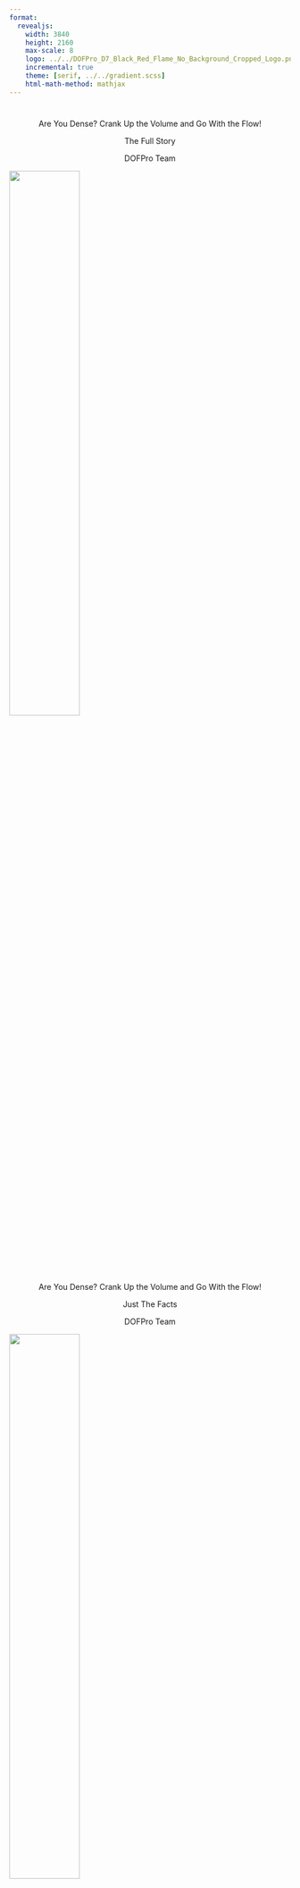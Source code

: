 ```yaml
---
format:
  revealjs:
    width: 3840
    height: 2160
    max-scale: 8
    logo: ../../DOFPro_D7_Black_Red_Flame_No_Background_Cropped_Logo.png
    incremental: true
    theme: [serif, ../../gradient.scss]
    html-math-method: mathjax
---
```

#

::: {.bigbold180 style="text-align: center;"}
Are You Dense? Crank Up the Volume and Go With the Flow!
::: 

::: {.bigbold style="text-align: center;"}
The Full Story
:::

::: {style="text-align: center;"}
DOFPro Team
:::

![](../../DOFPro_D7_Black_Red_Flame_No_Background_Cropped.png){.absolute left="25%" top="-50%" width=50%}

#

::: {.bigbold180 style="text-align: center;"}
Are You Dense? Crank Up the Volume and Go With the Flow!
::: 

::: {.bigbold style="text-align: center;"}
Just The Facts
:::

::: {style="text-align: center;"}
DOFPro Team
:::

![](../../DOFPro_D7_Black_Red_Flame_No_Background_Cropped.png){.absolute left="25%" top="-50%" width=50%}

# What is the relationship between density and specific volume?


# How do you use specific volume?


## Mass Density and Specific Volume

::: {.fragment .absolute top=15% left=0%}
**Mass Density (Density)**, $\rho\ \equiv$ mass per unit volume
:::

::: {.fragment .absolute top=25% left=0%}
SI units: $\mathrm{kg/m^3}$
:::

::: {.fragment .absolute top=35% left=10%}
$\rho = \frac{m}{V} = \frac{1}{\hat{V}}$
:::

::: {.fragment  .absolute top=50% left=0%}
**Specific Volume**, $\hat{V}\ \equiv$ volume per unit mass
:::

::: {.fragment  .absolute top=60% left=0%}
SI units: $\mathrm{m^3/kg}$
:::

::: {.fragment  .absolute top=70% left=10%}
$\hat{V} = \frac{V}{m} = \frac{1}{\rho}$
:::


# What is the relationship between molar density and molar concentration?


# How would you use molar density?


## Molar Density and Molar Volume

::: {.fragment .absolute top=10% left=0%}
**Molar Density**, $\rho\ \equiv$ moles per unit volume
:::

::: {.fragment .absolute top=20% left=0%}
SI units: $\text{g-mol}/\mathrm{m^3}$ (same units as concentration)
:::

::: {.fragment .absolute top=30% left=10%}
$\rho = \frac{n}{V} = \frac{1}{\hat{V}}$
:::

::: {.fragment .absolute top=45% left=0%}
**Molar Volume**, $\hat{V}\ \equiv$ volume per mole
:::

::: {.fragment .absolute top=55% left=0%}
SI units: $\mathrm{m^3/}\text{g-mol}$
:::

::: {.fragment .absolute top=65% left=10%}
$\hat{V} = \frac{V}{n} = \frac{1}{\rho}$
:::

::: {.fragment .absolute top=75% left=0%}
We reuse the mass-density symbol for molar density and the specific-volume symbol for molar volume. </br> Check the units to determine which is being used!
:::


## Specific Gravity

::: {.fragment .absolute top=15% left=0%}
**Specific Gravity** $\equiv$ ratio of density to a reference density
:::

::: {.fragment .absolute top=25% left=20%}
$= \frac{\rho}{\rho_\mathrm{{ref}}}$
:::

:::{.fragment .absolute top=40% left=0%}
Most common reference density is liquid water at $4\ ^{\circ}\text{C}$
:::

::: {.fragment .absolute top=50% left=8%}
$\rho\mathrm{_{ H_2O(\textit{l})}}(4\ ^{\circ}\mathrm{C}) = 1000\ \mathrm{kg/m^3}$
:::

::: {.fragment .absolute top=58% left=23.1%}
$= 1.000\ \mathrm{g/cm^3}$
:::

::: {.fragment .absolute top=66% left=23.1%}
$= 62.43\ \mathrm{lb_m/ft^3}$
:::


## Concentration

::: {.fragment .absolute top=10% left=0%}
**Molar Concentration (Concentration)**, $C\ \equiv$ moles per unit volume
:::

::: {.fragment .absolute top=25% left=10%}
$C_\mathrm{A} = \frac{n_\mathrm{A}}{V}$
:::

::: {.fragment .absolute top=35% left=0%}
For an ideal gas, can be calculated as:
:::

::: {.fragment .absolute top=45% left=10%}
$C_\mathrm{A} = \frac{n_\mathrm{A}}{V} = \frac{p_\mathrm{A}}{RT}$
:::

::: {.fragment .absolute top=55% left=0%}
**Mass Concentration**, $\rho\ \equiv$ mass per unit volume (same units as density)
:::

::: {.fragment .absolute top=70% left=0%}
Most often used for quantities such as salinity
:::

::: {.fragment .absolute top=80% left=10%}
$\rho_\mathrm{A} = \frac{m_\mathrm{A}}{V}$
:::


##

:::{.absolute top=0 left=0 .bigbold}
Mass, Molar, and Volumetric Flow Rates
:::

::: {.fragment .absolute top=14% left=0%}
**Mass Flow Rate**, $\dot{m} \equiv \frac{\text{mass flowing past a given location}}{\text{period of time}}$,&nbsp;&nbsp;&nbsp;SI units: $\mathrm{kg/s}$
:::

::: {.fragment .absolute top=26% left=10%}
$\sum \dot{m}_{i_\mathrm{in}} = \sum \dot{m}_{i_\mathrm{out}}$ (open, steady state)
:::

::: {.fragment .absolute top=38% left=0%}
**Molar Flow Rate**, $\dot{n} \equiv \frac{\text{moles flowing past a given location}}{\text{period of time}}$,&nbsp;&nbsp;&nbsp;SI units: $\text{g-mol/s}$
:::

::: {.fragment .absolute top=50% left=10%}
$\sum \dot{n}_{i_\mathrm{in}} = \sum \dot{n}_{i_\mathrm{out}}$ (open, steady state, **no reactions**)
:::

::: {.fragment .absolute top=62% left=0%}
**Volumetric Flow Rate**, $\dot{V} \equiv$ $\frac{\text{volume flowing past a given location}}{\text{period of time}}$,&nbsp;&nbsp;&nbsp;SI units: $\mathrm{m^3/s}$
:::

::: {.fragment .absolute top=74% left=10%}
$\sum \dot{V}_{i_\mathrm{in}} \ne \sum \dot{V}_{i_\mathrm{out}}$ (in general)
:::


# How is the velocity of a fluid in a pipe or tube defined?


##

:::{.absolute top=0 left=0 .bigbold120}
Mass, Molar, and Volumetric Flow Rates (cont.)
:::

::: {.fragment .absolute top=10% left=0%}
Given a specific location in space and instant in time, the following relationship exists between the the volumetric flow rate ($\dot{V}$), the average fluid velocity ($u$), and the cross-sectional area of the flow ($A$):
:::

::: {.fragment .absolute top=35% left=10%}
$\dot{V}$ = $uA$
:::

::: {.fragment .absolute top=50% left=0%}
For an open, steady state system, the previous expression is true at any location in the system.
:::

##

:::{.absolute top=0 left=0 .bigbold120}
Mass, Molar, and Volumetric Flow Rates (cont.)
:::


::: {.fragment .absolute top=10% left=0%}
Relationship between mass flow rate ($\dot{m}$) and volumetric flow rate ($\dot{V}$):
:::


::: {.fragment .absolute top=25% left=11%}
$\dot{m} = \rho \dot{V}$
:::


::: {.fragment .absolute top=35% left=5%}
$\rho_\mathrm{in} \dot{V}_\mathrm{in} = \rho_\mathrm{out} \dot{V}_\mathrm{out}$ (open, steady-state system, 1 inlet & 1 outlet)
:::


::: {.fragment .absolute top=55% left=0%}
Don't Forget! Volume is *not* a conserved quantity. Just because the
mass or molar flowrate is constant, *it does not follow* that the
volumetric flow rate is constant.
:::


::: {.bigbold75}
# You have a stopwatch, a measuring cup, a pair of calipers, and fluid flowing in a tube at a constant rate. </br> How would you measure the fluid velocity?
:::

## Fluid Velocity

::: {.fragment .absolute top=10% left=5%}
Recall $\dot{V}$ = $uA$
:::

::: {.fragment .absolute top=20% left=5%}
$\implies u=\frac{\dot{V}}{A}$
:::

::: {.fragment .absolute top=30% left=5%}
Measuring cup of volume, $V$, fills in time, $t$.
:::

::: {.fragment .absolute top=40% left=5%}
Average fluid flow rate, $\dot{V} = \frac{V}{t}$.
:::

::: {.fragment .absolute top=50% left=5%}
Cross-sectional area, $A\ (=\pi\frac{D^2}{4})$ for a tube or circular pipe
:::

::: {.fragment .absolute top=60% left=5%}
$\implies u=\frac{V}{At}$
:::

::: {.fragment .absolute top=70% left=5%}
For reference, for laminar flow in a circular tube, $u_\mathrm{wall} = 0$, $u_{CL} = 2 u$.
:::


## The Takeaways

1. Mass density or density and specific volume are reciprocals.
2. Molar density and molar volume are reciprocals.
3. The mass flow rate is equal to the density times the volumetric flow rate.
4. Fluid velocity is defined as the volumetric flow rate divided by the cross-sectional area.


#
::: {.centered .bigger}
 </br></br></br></br></br>**Thanks for watching!** </br> The *Just The Facts* companion video is in the link in the upper left. The next video in the series is in the upper right. To learn more about Chemical and Thermal Processes, visit the website linked in the description to find previous and following videos in this series.
:::

::: {.absolute top=125% left=40%}
The DOFPro Team
:::

![](../../DOFPro_D7_Black_Red_Flame_No_Background_Cropped.png){.absolute left="29%" top="100%"}


#
::: {.centered .bigger}
 </br></br></br></br></br>**Thanks for watching!** </br> The *Full Story* companion video is in the link in the upper left. The next video in the series is in the upper right. To learn more about Chemical and Thermal Processes, visit the website linked in the description to find previous and following videos in this series.
:::

::: {.absolute top=125% left=40%}
The DOFPro Team
:::

![](../../DOFPro_D7_Black_Red_Flame_No_Background_Cropped.png){.absolute left="29%" top="100%"}